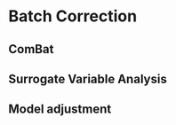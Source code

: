 # Batch Correction {#batch-correction}

## ComBat

## Surrogate Variable Analysis

## Model adjustment
